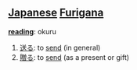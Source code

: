 == [[Japanese]] [[Furigana]] ==                             

'''[[reading]]''': okuru

# [[送る]]: to [[send]] (in general)
# [[贈る]]: to [[send]] (as a present or gift)